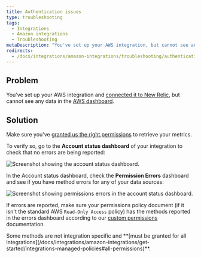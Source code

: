```yaml
---
title: Authentication issues
type: troubleshooting
tags:
  - Integrations
  - Amazon integrations
  - Troubleshooting
metaDescription: "You've set up your AWS integration, but cannot see any data due to authentication issues."
redirects:
  - /docs/integrations/amazon-integrations/troubleshooting/authentication-issues
---
```


## Problem

You've set up your AWS integration and [connected it to New Relic](/docs/integrations/amazon-integrations/get-started/connect-aws-infrastructure), but cannot see any data in the [AWS dashboard](/docs/integrations/amazon-integrations/get-started/introduction-aws-integrations#insights).

## Solution

Make sure you've [granted us the right permissions](/docs/integrations/amazon-integrations/get-started/integrations-managed-policies) to retrieve your metrics.

To verify so, go to the **Account status dashboard** of your integration to check that no errors are being reported:

![Screenshot showing the account status dashboard.](src/images/aws-status.png 'aws-status.png')

In the Account status dashboard, check the **Permission Errors** dashboard and see if you have method errors for any of your data sources:

![Screenshot showing permissions errors in the account status dashboard.](src/images/aws-permission-errors.png)

If errors are reported, make sure your permissions policy document (if it isn't the standard AWS `Read-Only Access` policy) has the methods reported in the errors dashboard according to our [custom permissions](/docs/integrations/amazon-integrations/get-started/integrations-managed-policies) documentation.

<Callout variant="important">
  Some methods are not integration specific and **[must be granted for all
  integrations](/docs/integrations/amazon-integrations/get-started/integrations-managed-policies#all-permissions)**.
</Callout>
